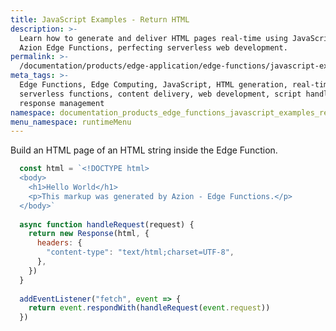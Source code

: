 ```yaml
---
title: JavaScript Examples - Return HTML
description: >-
  Learn how to generate and deliver HTML pages real-time using JavaScript with
  Azion Edge Functions, perfecting serverless web development.
permalink: >-
  /documentation/products/edge-application/edge-functions/javascript-examples/return-html
meta_tags: >-
  Edge Functions, Edge Computing, JavaScript, HTML generation, real-time HTML,
  serverless functions, content delivery, web development, script handlinge
  response management
namespace: documentation_products_edge_functions_javascript_examples_return_html
menu_namespace: runtimeMenu
---
```


Build an HTML page of an HTML string inside the Edge Function.

```js
  const html = `<!DOCTYPE html>
  <body>
    <h1>Hello World</h1>
    <p>This markup was generated by Azion - Edge Functions.</p>
  </body>`
  
  async function handleRequest(request) {
    return new Response(html, {
      headers: {
        "content-type": "text/html;charset=UTF-8",
      },
    })
  }
  
  addEventListener("fetch", event => {
    return event.respondWith(handleRequest(event.request))
  })
```




